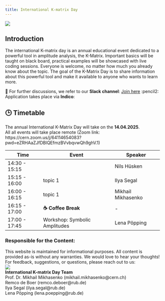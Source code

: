 ```yaml
---
title: International K-matrix Day
---
```


<img src="images/image.png" class="KCreatures">

## Introduction

The international K-matrix day is an annual educational event dedicated to a powerful tool in amplitude analysis, the K-Matrix. Important basics will be taught on black board, practical examples will be showcased with live coding sessions. Everyone is welcome, no matter how much you already know about the topic.
The goal of the K-Matrix Day is to share information about this powerful tool and make it available to anyone who wants to learn more.<br>

💬 For further discussions, we refer to our **Slack channel**: [Join here](https://slack.com/international-kmatrix-day)
:pencil2: Application takes place via **Indico**:

## 🕒 Timetable

The annual International K-Matrix Day will take on the **14.04.2025**.<br> All all events will take place remote (Zoom link: https://cern.zoom.us/j/64114654083?pwd=eZRHAaZJfDBlQEfmzBVvbqvwQh9ghV.1)

| Time          | Event                         | Speaker            |
| ------------- | ----------------------------- | ------------------ |
| 14:30 - 15:15 |                               | Nils Hüsken        |
| 15:15 - 16:00 | topic 1                       | Ilya Segal         |
| 16:00 - 16:15 | topic 1                       | Mikhail Mikhasenko |
| 16:15 - 17:00 | **☕ Coffee Break**           | -                  |
| 17:00 - 17:45 | Workshop: Symbolic Amplitudes | Lena Pöpping       |

### Responsible for the Content:

<!-- cspell:ignore Khumans -->

This website is maintained for informational purposes. All content is provided as-is without any warranties.
We would love to hear your thoughts! For feedback, suggestions, or questions, please reach out to us:\
<img src="images/Khumans.svg" class="Khumans">\
**International K-matrix Day Team** <br>
Prof. Dr. Mikhail Mikhasenko (mikhail.mikhasenko@cern.ch)\
Remco de Boer (remco.deboer@rub.de)\
Ilya Segal (ilya.segal@rub.de)\
Lena Pöpping (lena.poepping@rub.de)\
